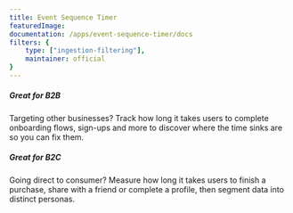 ```yaml
---
title: Event Sequence Timer
featuredImage: 
documentation: /apps/event-sequence-timer/docs
filters: {
    type: ["ingestion-filtering"],
    maintainer: official
}
---
```


<Section
    divider={false}
    title="Measure how long it takes users to complete a series of actions, such as an onboarding funnel or purchase path."
    size="full"
    cols={2}
>
    <div>
        <h5>Great for B2B</h5>
        <p>Targeting other businesses? Track how long it takes users to complete onboarding flows, sign-ups and more to discover where the time sinks are so you can fix them.</p>
    </div>
    <div>
        <h5>Great for B2C</h5>
        <p>Going direct to consumer? Measure how long it takes users to finish a purchase, share with a friend or complete a profile, then segment data into distinct personas.</p>
    </div>
</Section>

<TutorialsSlider topic="event-timer" />

<Documentation />
